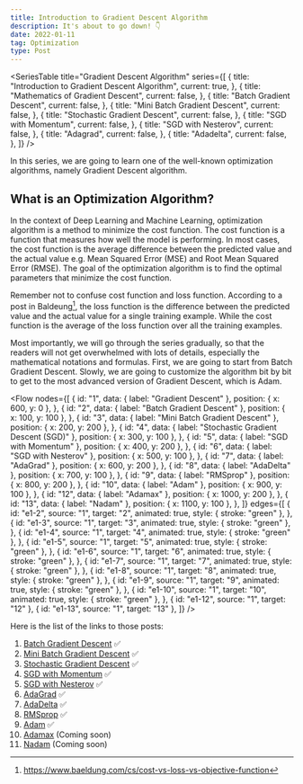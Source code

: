 ```yaml
---
title: Introduction to Gradient Descent Algorithm
description: It's about to go down! 👇
date: 2022-01-11
tag: Optimization
type: Post
---
```


<SeriesTable
  title="Gradient Descent Algorithm"
  series={[
    {
      title: "Introduction to Gradient Descent Algorithm",
      current: true,
    },
    {
      title: "Mathematics of Gradient Descent",
      current: false,
    },
    {
      title: "Batch Gradient Descent",
      current: false,
    },
    {
      title: "Mini Batch Gradient Descent",
      current: false,
    },
    {
      title: "Stochastic Gradient Descent",
      current: false,
    },
    {
      title: "SGD with Momentum",
      current: false,
    },
    {
      title: "SGD with Nesterov",
      current: false,
    },
    {
      title: "Adagrad",
      current: false,
    },
    {
      title: "Adadelta",
      current: false,
    },
  ]}
/>

In this series, we are going to learn one of the well-known optimization algorithms, namely Gradient Descent algorithm.

## What is an Optimization Algorithm?

In the context of Deep Learning and Machine Learning, optimization algorithm is a method to minimize the cost function.
The cost function is a function that measures how well the model is performing.
In most cases, the cost function is the average difference between the predicted value and the actual value e.g. Mean Squared Error (MSE) and Root Mean Squared Error (RMSE).
The goal of the optimization algorithm is to find the optimal parameters that minimize the cost function.

Remember not to confuse cost function and loss function.
According to a post in Baldeung[^1], the loss function is the difference between the predicted value and the actual value for a single training example.
While the cost function is the average of the loss function over all the training examples.

Most importantly, we will go through the series gradually, so that the readers will not get overwhelmed with lots of details, especially the mathematical notations and formulas.
First, we are going to start from Batch Gradient Descent. Slowly, we are going to customize the algorithm bit by bit to get to the most advanced version of Gradient Descent, which is Adam.

<Flow
  nodes={[
    {
      id: "1",
      data: { label: "Gradient Descent" },
      position: { x: 600, y: 0 },
    },
    {
      id: "2",
      data: { label: "Batch Gradient Descent" },
      position: { x: 100, y: 100 },
    },
    {
      id: "3",
      data: { label: "Mini Batch Gradient Descent" },
      position: { x: 200, y: 200 },
    },
    {
      id: "4",
      data: { label: "Stochastic Gradient Descent (SGD)" },
      position: { x: 300, y: 100 },
    },
    {
      id: "5",
      data: { label: "SGD with Momentum" },
      position: { x: 400, y: 200 },
    },
    {
      id: "6",
      data: { label: "SGD with Nesterov" },
      position: { x: 500, y: 100 },
    },
    {
      id: "7",
      data: { label: "AdaGrad" },
      position: { x: 600, y: 200 },
    },
    {
      id: "8",
      data: { label: "AdaDelta" },
      position: { x: 700, y: 100 },
    },
    {
      id: "9",
      data: { label: "RMSprop" },
      position: { x: 800, y: 200 },
    },
    {
      id: "10",
      data: { label: "Adam" },
      position: { x: 900, y: 100 },
    },
    {
      id: "12",
      data: { label: "Adamax" },
      position: { x: 1000, y: 200 },
    },
    {
      id: "13",
      data: { label: "Nadam" },
      position: { x: 1100, y: 100 },
    },
  ]}
  edges={[
    {
      id: "e1-2",
      source: "1",
      target: "2",
      animated: true,
      style: { stroke: "green" },
    },
    {
      id: "e1-3",
      source: "1",
      target: "3",
      animated: true,
      style: { stroke: "green" },
    },
    {
      id: "e1-4",
      source: "1",
      target: "4",
      animated: true,
      style: { stroke: "green" },
    },
    {
      id: "e1-5",
      source: "1",
      target: "5",
      animated: true,
      style: { stroke: "green" },
    },
    {
      id: "e1-6",
      source: "1",
      target: "6",
      animated: true,
      style: { stroke: "green" },
    },
    {
      id: "e1-7",
      source: "1",
      target: "7",
      animated: true,
      style: { stroke: "green" },
    },
    {
      id: "e1-8",
      source: "1",
      target: "8",
      animated: true,
      style: { stroke: "green" },
    },
    {
      id: "e1-9",
      source: "1",
      target: "9",
      animated: true,
      style: { stroke: "green" },
    },
    {
      id: "e1-10",
      source: "1",
      target: "10",
      animated: true,
      style: { stroke: "green" },
    },
    {
      id: "e1-12",
      source: "1",
      target: "12"
    },
    {
      id: "e1-13",
      source: "1",
      target: "13"
    },
  ]}
/>

Here is the list of the links to those posts:

1. [Batch Gradient Descent](/posts/batch-gradient-descent) ✅
2. [Mini Batch Gradient Descent](/posts/mini-batch-gradient-descent) ✅
3. [Stochastic Gradient Descent](/posts/stochastic-gradient-descent) ✅
4. [SGD with Momentum](/posts/sgd-with-momentum) ✅
5. [SGD with Nesterov](/posts/sgd-with-nesterov) ✅
6. [AdaGrad](/posts/adagrad) ✅
7. [AdaDelta](/posts/adadelta) ✅
8. [RMSprop](/posts/rmsprop) ✅
9. [Adam](/posts/adam) ✅
10. [Adamax](/posts/adamax) (Coming soon)
11. [Nadam](/posts/nadam) (Coming soon)

[^1]: https://www.baeldung.com/cs/cost-vs-loss-vs-objective-function
